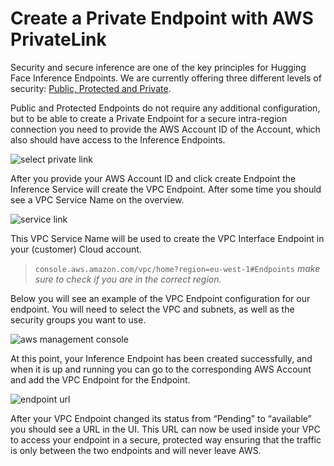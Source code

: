 # Create a Private Endpoint with AWS PrivateLink

Security and secure inference are one of the key principles for Hugging Face Inference Endpoints. We are currently offering three different levels of security: [Public, Protected and Private](/docs/inference-endpoints/security).

Public and Protected Endpoints do not require any additional configuration, but to be able to create a Private Endpoint for a secure intra-region connection you need to provide the AWS Account ID of the Account, which also should have access to the Inference Endpoints.

<img
  src="https://raw.githubusercontent.com/huggingface/hf-endpoints-documentation/main/assets/6_private_type.png"
  alt="select private link"
/>

After you provide your AWS Account ID and click create Endpoint the Inference Service will create the VPC Endpoint. After some time you should see a VPC Service Name on the overview.

<img
  src="https://raw.githubusercontent.com/huggingface/hf-endpoints-documentation/main/assets/6_service_name.png"
  alt="service link"
/>

This VPC Service Name will be used to create the VPC Interface Endpoint in your (customer) Cloud account.

> `console.aws.amazon.com/vpc/home?region=eu-west-1#Endpoints`
> _make sure to check if you are in the correct region._

Below you will see an example of the VPC Endpoint configuration for our endpoint. You will need to select the VPC and subnets, as well as the security groups you want to use.

<img
  src="https://raw.githubusercontent.com/huggingface/hf-endpoints-documentation/main/assets/6_aws.png"
  alt="aws management console"
/>

At this point, your Inference Endpoint has been created successfully, and when it is up and running you can go to the corresponding AWS Account and add the VPC Endpoint for the Endpoint.

<img
  src="https://raw.githubusercontent.com/huggingface/hf-endpoints-documentation/main/assets/6_private_with_url.png"
  alt="endpoint url"
/>

After your VPC Endpoint changed its status from “Pending” to “available” you should see a URL in the UI. This URL can now be used inside your VPC to access your endpoint in a secure, protected way ensuring that the traffic is only between the two endpoints and will never leave AWS.

